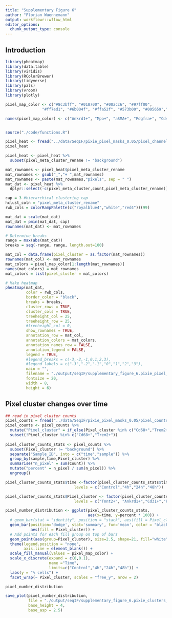 ```yaml
---
title: "Supplementary Figure 6"
author: "Florian Wuennemann"
output: workflowr::wflow_html
editor_options:
  chunk_output_type: console
---
```


## Introduction

```r
library(pheatmap)
library(data.table)
library(viridis)
library(RColorBrewer)
library(tidyverse)
library(pals)
library(vroom)
library(plotly)

pixel_map_color <- c("#8c3bff", "#018700", "#00acc6", "#97ff00",
                "#ff7ed1", "#6b004f", "#ffa52f", "#573b00", "#005659","#ffffff")

names(pixel_map_color) <- c("Ankrd1+", "Mpo+", "aSMA+", "Pdgfra+", "Cd45+", "Ccr2+", "Trem2+ Cd68+", "Cd31+", "Tnnt2+","background")


source("./code/functions.R")
```

```r
pixel_heat <- fread("../data/SeqIF/pixie_pixel_masks_0.05/pixel_channel_avg_meta_cluster.csv")
pixel_heat

pixel_heat <- pixel_heat %>%
  subset(pixel_meta_cluster_rename != "background")
```


```r
mat_rownames <- pixel_heat$pixel_meta_cluster_rename
mat_rownames <- gsub("_","+ ",mat_rownames)
mat_rownames <- paste(mat_rownames,"pixels", sep = " ")
mat_dat <- pixel_heat %>%
  dplyr::select(-c(pixel_meta_cluster,count,pixel_meta_cluster_rename))
```


```r
cap = 3 #hierarchical clustering cap
hclust_coln = "pixel_meta_cluster_rename"
rwb_cols = colorRampPalette(c("royalblue4","white","red4"))(99)

mat_dat = scale(mat_dat)
mat_dat = pmin(mat_dat, cap)
rownames(mat_dat) <- mat_rownames

# Determine breaks
range = max(abs(mat_dat))
breaks = seq(-range, range, length.out=100)

mat_col = data.frame(pixel_cluster = as.factor(mat_rownames))
rownames(mat_col) <- mat_rownames
mat_colors = pixel_map_color[1:length(mat_rownames)]
names(mat_colors) = mat_rownames
mat_colors = list(pixel_cluster = mat_colors)

# Make heatmap
pheatmap(mat_dat,
         color = rwb_cols,
         border_color = "black",
         breaks = breaks,
         cluster_rows = TRUE,
         cluster_cols = TRUE,
         treeheight_col = 25,
         treeheight_row = 25,
         #treeheight_col = 0,
         show_rownames = TRUE,
         annotation_row = mat_col,
         annotation_colors = mat_colors,
         annotation_names_row = FALSE,
         annotation_legend = FALSE,
         legend = TRUE,
         #legend_breaks = c(-3,-2,-1,0,1,2,3),
         #legend_labels = c("-3","-2","-1","0","1","2","3"),
         main = "",
         filename = "./output/seqIF/supplementary_figure_6.pixie_pixel_cluster_heatmap.pdf",
         fontsize = 20,
         width = 8,
         height = 6)
```

## Pixel cluster changes over time


```r
## read in pixel cluster counts
pixel_counts = fread("../data/SeqIF/pixie_pixel_masks_0.05/pixel_counts.all_samples.csv")
pixel_counts <- pixel_counts %>%
  mutate("Pixel_cluster" = if_else(Pixel_cluster %in% c("Cd68+","Trem2+"),"Trem2+ Cd68+",Pixel_cluster)) %>%
  subset(!Pixel_cluster %in% c("Cd68+","Trem2+"))
  
pixel_cluster_counts_stats <- pixel_counts %>%
  subset(Pixel_cluster != "background") %>%
  separate("Sample_ID", into = c("time","sample")) %>%
  group_by(sample,time,Pixel_cluster) %>%
  summarise("n_pixel" = sum(Count)) %>%
  mutate("percent" = n_pixel / sum(n_pixel)) %>%
  ungroup()
```

```r
pixel_cluster_counts_stats$time <-factor(pixel_cluster_counts_stats$time,
                              levels = c("Control","4h","24h","48h"))

pixel_cluster_counts_stats$Pixel_cluster <- factor(pixel_cluster_counts_stats$Pixel_cluster,
                              levels = c("Tnnt2+", "Ankrd1+","Cd31+","Pdgfra+", "Mpo+","aSMA+", "Ccr2+","Trem2+ Cd68+","Cd45+"))
```

```r
pixel_number_distribution <- ggplot(pixel_cluster_counts_stats, 
                                    aes(x=time, y=percent * 100)) +
  # geom_bar(stat = "identity", position = "stack", aes(fill = Pixel_cluster), color = "black") +
  geom_bar(position='dodge', stat='summary', fun='mean', color = "black",
           aes(fill = Pixel_cluster)) +
  # Add points for each fill group on top of bars
  geom_point(aes(group=Pixel_cluster), size=2.5, shape=21, fill="white", color="black") +
  theme(legend.position = "none",
        axis.line = element_blank()) +
  scale_fill_manual(values = pixel_map_color) +
  scale_x_discrete(expand = c(0,0.1),
                   name ="Time", 
                   limits=c("Control","4h","24h","48h")) +
  labs(y = "% cells") +
  facet_wrap(~ Pixel_cluster, scales = "free_y", nrow = 2)

pixel_number_distribution

save_plot(pixel_number_distribution,
          file = "./output/seqIF/supplementary_figure_6.pixie_clusters_overtime.pdf",
          base_height = 4,
          base_asp = 2.5)
```


<!-- ## Cell cluster changes over time -->

<!-- ```{r} -->
<!-- ## Plot distribution of all cell types for a given sample -->
<!-- unique(cells_over_time$cell_meta_cluster) -->
<!-- unique(cells_over_time$fov) -->
<!-- cells_over_time_sub <- subset(cells_over_time,fov == "48h_79") -->
<!-- spatial_plot <- ggplot(cells_over_time_sub,aes(X_centroid,Y_centroid,color = cell_meta_cluster)) + -->
<!--   geom_point(size = 0.01) + -->
<!--   facet_wrap(~ cell_meta_cluster) + -->
<!--   labs(title= unique(cells_over_time_sub$fov)) -->

<!-- spatial_plot -->
<!-- ``` -->

<!-- ```{r} -->
<!-- # ## Plot distribution of 1 cell type over time -->
<!-- # # cells_over_time_sub <- subset(cells_over_time,fov %in% c("Control_14","4h_97","24h_86","48h_76")) -->
<!-- # cells_over_time_sub <- cells_over_time -->
<!-- # pt_size = 0.001 -->
<!-- #  -->
<!-- # # cells_over_time_sub$fov <- factor(cells_over_time_sub$fov,  -->
<!-- # #                                   levels = c("Control_14","4h_97","24h_86","48h_76")) -->
<!-- #  -->
<!-- # spatial_plot_monos_macros_ccr2 <- ggplot(cells_over_time_sub,aes(X_centroid,Y_centroid)) + -->
<!-- #     geom_point(data = subset(cells_over_time_sub,cell_meta_cluster == "Cardiomyocytes"),size = pt_size, -->
<!-- #              color = "darkgrey") + -->
<!-- #   geom_point(data = subset(cells_over_time_sub,cell_meta_cluster == "Cardiomyocytes Ankrd1+"),size = pt_size, -->
<!-- #              color = "blue") + -->
<!-- #   geom_point(data = subset(cells_over_time_sub,cell_meta_cluster == "Neutrophils" | cell_meta_cluster ==  "Mono / Macros Ccr2+"),size = pt_size, -->
<!-- #              color = "magenta", alpha = 0.5) + -->
<!-- #     # geom_point(data = subset(cells_over_time_sub,cell_meta_cluster == "Mono / Macros Ccr2+"),size = pt_size, -->
<!-- #     #          color = "yellow") + -->
<!-- #   facet_wrap(~ fov) -->
<!-- #  -->
<!-- # spatial_plot_monos_macros_ccr2 -->
<!-- ``` -->



<!-- ```{r} -->
<!-- ## Color palette -->
<!-- cells_over_time_sub <-  cells_over_time %>% -->
<!-- #  mutate("cell_type_labels" = if_else(grepl("Macro|Neutro",cell_meta_cluster),"Myeloid cells",cell_meta_cluster)) -->
<!--   mutate("cell_type_labels" = cell_meta_cluster) -->

<!-- cells_over_time_sub <- cells_over_time_sub %>% -->
<!--   subset(!cell_type_labels %in% c("background","out_of_mask")) %>% -->
<!--   separate("fov", into = c("time","sample")) %>% -->
<!--   group_by(time,cell_type_labels) %>% -->
<!--   tally() %>% -->
<!--   ungroup() -->

<!-- cells_over_time_sub <- cells_over_time_sub %>% -->
<!--   group_by(time) %>% -->
<!--   mutate("percent" = n / sum(n)) %>% -->
<!--   ungroup() -->
<!-- ``` -->


<!-- ```{r} -->
<!-- # cells_over_time_sub$time <-factor(cells_over_time_sub$time, -->
<!-- #                               levels = c("Control","4h","24h","48h")) -->
<!-- #  -->
<!-- # cells_over_time_sub$percent_p <- cells_over_time_sub$percent * 100 -->
<!-- # cell_number_distribution_bar <- ggplot(cells_over_time_sub, aes(x=time_cont, y=percent_p, fill= cell_type_labels)) + -->
<!-- #   geom_bar(stat = "identity", position = "fill", color = "black") + -->
<!-- #   theme(legend.position = "right", -->
<!-- #         legend.title = element_blank(), -->
<!-- #         axis.line = element_blank(), -->
<!-- #         legend.text=element_text(size=18), -->
<!-- #         axis.text = element_text(size=18)) + -->
<!-- #   labs(y = "% cells") + -->
<!-- #   scale_fill_manual(values = cell_cluster_colors) + -->
<!-- #   scale_x_discrete(expand = c(0,0.1), -->
<!-- #                    name ="Time", -->
<!-- #                     limits=c("Control","4h","24h","48h")) + -->
<!-- #   guides(fill=guide_legend(nrow=10,byrow=TRUE)) -->
<!-- #  -->
<!-- # cell_number_distribution_bar -->
<!-- #  -->
<!-- # save_plot(cell_number_distribution_bar, -->
<!-- #           file = "./output/seqIF/Figure3.cell_types_overtimes.pdf", -->
<!-- #           base_height = 5, -->
<!-- #           base_asp = 1.5) -->
<!-- ``` -->
